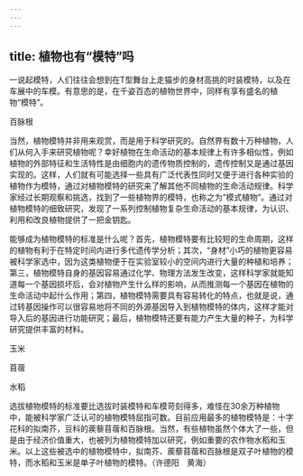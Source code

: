 ```yaml
---
---
---
```

title: 植物也有“模特”吗
---




一说起模特，人们往往会想到在T型舞台上走猫步的身材高挑的时装模特，以及在车展中的车模。有意思的是，在千姿百态的植物世界中，同样有享有盛名的植物“模特”。

百脉根



当然，植物模特并非用来观赏，而是用于科学研究的。自然界有数十万种植物，人们从何入手来研究植物呢？幸好植物在生命活动的基本规律上有许多相似性，例如植物的外部特征和生活特性是由细胞内的遗传物质控制的，遗传控制又是通过基因实现的。这样，人们就有可能选择一些具有广泛代表性同时又便于进行各种实验的植物作为模特，通过对植物模特的研究来了解其他不同植物的生命活动规律。科学家经过长期观察和挑选，找到了一些植物界的模特，也称之为“模式植物”。通过对植物模特的细致研究，发现了一系列控制植物复杂生命活动的基本规律，为认识、利用和改良植物提供了一把金钥匙。

能够成为植物模特的标准是什么呢？首先，植物模特要有比较短的生命周期，这样的植物有利于在特定时间内进行多代遗传学分析；其次，“身材”小巧的植物更容易被科学家选中，因为这类植物便于在实验室较小的空间内进行大量的种植和培养；第三，植物模特自身的基因容易通过化学、物理方法发生改变，这样科学家就能知道每一个基因损坏后，会对植物产生什么样的影响，从而推测每一个基因在植物的生命活动中起什么作用；第四，植物模特需要具有容易转化的特点，也就是说，通过转基因操作可以很容易地将不同的外源基因导入到植物模特的体内，这样才能对导入后的基因进行功能研究；最后，植物模特还要有能力产生大量的种子，为科学研究提供丰富的材料。

玉米



苜蓿





水稻





选拔植物模特的标准要比选拔时装模特和车模苛刻得多，难怪在30余万种植物中，能被科学家广泛认可的植物模特屈指可数。目前应用最多的植物模特是：十字花科的拟南芥，豆科的蒺藜苜蓿和百脉根。当然，有些植物虽然个体大了一些，但是由于经济价值重大，也被列为植物模特加以研究，例如重要的农作物水稻和玉米。以上这些被选中的植物模特中，拟南芥、蒺藜苜蓿和百脉根是双子叶植物的模特，而水稻和玉米是单子叶植物的模特。（许德阳　黄海）